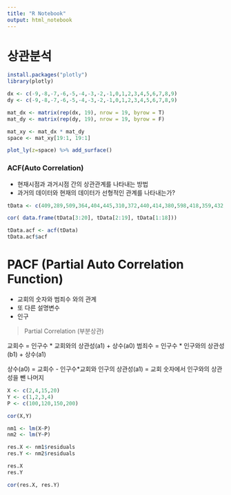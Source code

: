 ```yaml
---
title: "R Notebook"
output: html_notebook
---
```


# 상관분석
```r
install.packages("plotly")
library(plotly)

dx <- c(-9,-8,-7,-6,-5,-4,-3,-2,-1,0,1,2,3,4,5,6,7,8,9)
dy <- c(-9,-8,-7,-6,-5,-4,-3,-2,-1,0,1,2,3,4,5,6,7,8,9)

mat_dx <- matrix(rep(dx, 19), nrow = 19, byrow = T)
mat_dy <- matrix(rep(dy, 19), nrow = 19, byrow = F)

mat_xy <- mat_dx * mat_dy
space <- mat_xy[19:1, 19:1]

plot_ly(z=space) %>% add_surface()

```



### ACF(Auto Correlation)
+ 현재시점과 과거시점 간의 상관관계를 나타내는 방법
+ 과거의 데이터와 현재의 데이터가 선형적인 관계를 나타내는가?

```r
tData <- c(409,289,509,364,404,445,310,372,440,414,380,598,418,359,432,252,446,473,337,478)

cor( data.frame(tData[3:20], tData[2:19], tData[1:18]))

tData.acf <- acf(tData)
tData.acf$acf

```



# PACF (Partial Auto Correlation Function)
+ 교회의 숫자와 범죄수 와의 관계
+ 또 다른 설명변수
+ 인구

> Partial Correlation (부분상관)

교회수 = 인구수 * 교회와의 상관성(a1) + 상수(a0)
범죄수 = 인구수 * 인구와의 상관성(b1) + 상수(a1)

상수(a0) = 교회수 - 인구수*교회와 인구의 상관성(a1)
         = 교회 숫자에서 인구와의 상관성을 뺀 나머지

```r

X <- c(2,4,15,20)
Y <- c(1,2,3,4)
P <- c(100,120,150,200)

cor(X,Y)

nm1 <- lm(X~P)
nm2 <- lm(Y~P)

res.X <- nm1$residuals
res.Y <- nm2$residuals

res.X
res.Y

cor(res.X, res.Y)

```






